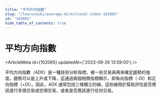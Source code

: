 ```yaml
---
title: "平均方向指數"
slug: "/learn/wiki/average-directional-index-102065"
id: "102065"
hide_table_of_contents: true
---
```



# 平均方向指數

<ArticleMeta id={102065} updatedAt={'2023-09-26 13:59:00'} />
<div className='border-solid border-b border-t-0 my-4 border-[var(--ifm-color-gray-300)]' />

平均方向指數（ADX）是一種技術分析指標，被一些交易員用來確定趨勢的強度。趨勢可以是上升或下降，這通過兩個相關指標顯示，即負向指標（-DI）和正向指標（+DI）。因此，ADX 通常包括三條獨立的線。這些線用於幫助評估是否應該進行多頭交易或空頭交易，或者是否應該進行任何交易。
